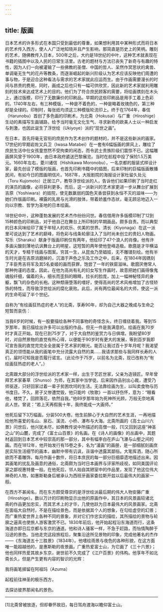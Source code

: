 ```yaml
---
---
---
```

title: 版画
---




日本艺术的许多形式在本国只受到最低的尊重，如果想利用其中某种形式而将日本的艺术传入西方，使人人广泛地知晓并且产生影响，那简直是历史上的笑柄。雕刻的艺术，随佛教传入日本，500年之后，大约是18世纪的中叶，这种艺术就表现在书籍的插图中以及人民的日常生活里。古老的题材与方法已丧失了新奇与有趣的特性，因为人们一向被灌输了一些佛教的圣僧、中国的哲人、呆然作冥思状的禽兽、单调毫无生气的花卉等教条，而逐渐崛起的新兴阶级认为艺术应该反映他们周遭的事与物，于是迎合这种看法与需求的艺术家就此应运而生。由于作画需要漫长的时间与昂贵的费用，同时，画成之后也只有一幅可供欣赏，因此新的艺术家就利用雕刻的技术来达成艺术上的目的。他们为了符合庶民顾客的需要，将绘画镌刻在木头上，通过版模，印行了无数廉价的印刷品。早期的这些印刷品是用手工着上色彩的。1740年左右，有三种模版，一种是不着色的，一种是略着玫瑰色的，第三种却是全绿的。印制时，每张纸均须这三种模版轮流印上。终于在1764年，春信（Harunobu）首创了多色画的印刷术，为北斋（Hokusai）与广重（Hiroshige）生动的素描写生画铺路，给予当时毫无文化生气、寻求新奇的欧美人士以一种启发与刺激，也因此诞生了浮世绘（Ukiyoye）派的“现世之画”。

在日本，首先将毫无官衔的庶民作为艺术创作的题材的，并不是这些新派的画家。17世纪的早期岩佐又兵卫（Iwasa Matabei）在一套有6幅版画的屏风上，雕绘了庶民生活中仕女孩童悠然不受拘束的闲态，而令武士贵族阶级们震惊不已。这幅雕画屏风曾于1900年，由日本政府遴送巴黎展览。当时在航程中投了保险1.5万美元。1660年左右，菱川诸信（Hishikawa Moronobu），一名京都的服装式样设计家，最先创设了模版的版画，也首先印刷书籍中的插图，后来印制的巨幅版画散播民间，有如今日的图画明信片。1687年，大阪剧院的海报设计家杜留久处元（Toru Kujomoto）迁居江户，教导浮世绘派的人，告诉他们如果印刷了当时走红的演员的画像，必将获利更多。而后，这一派新兴的艺术家更进一步从舞台扩展到吉原（Yoshiwara）的妓院，使无数羸弱的国色天香尝获到永恒不灭的滋味——为她们作版画印刷。裸露的乳房与光滑的肢体，带着娇羞作态状，毫无顾忌地迈入一向以宗教、哲学为圣地的日本绘画。

18世纪中叶，这种蓬勃发展的艺术杰作纷纷问世。春信借用许多版模印制了12到15种颜色的印刷品，对于他自己在舞台上所印制的早期画品，颇多自责。而以典型的日本风味绘印了属于年轻人的欢乐、优美的世界。清长（Kiyonaga）在这一派里可说达到了艺术的巅峰，将色彩与线条轮廓注入了当时尚未创立的贵妇人物画。写乐（Sharaku）献身于版画印刷仅有两年，他绘印了47个浪人的肖像。他有许多画尖酸刻薄地讥讽舞台上的明星，这短暂的两年使他登峰造极。歌麿是才华横溢的天才，专精于线画与图案。穷其一生，从昆虫乃至娼妓，无不雕镂刻绘。他有半生时光是在吉原消磨掉的，沉湎于声色之乐及工作之中，后来，在1804年因镌刻了丰臣秀吉将军及其5名妾姬的画而获罪，饱尝了一年的铁窗滋味。歌麿厌倦常人那种拘谨的态度，因此，在他为高尚有礼的妇女写生作画时，故意把她们画得像鬼魂般纤细，偏着的头，细长而歪斜的眼睛，拉长的脸庞，加上一幅神秘怪异的身躯，飘飞的杂色的长袍。这种颓唐堕落的嗜好，使得高尚的艺术风格增加了古怪矫饰的特性，而导致浮世绘派的腐化衰败。此后，尚有两位最闻名的大师，使这一派的生命苟延了半个世纪。

自称为“有绘画狂热症的老人”的北斋，享寿90年，却为自己大器之晚成与生命之短暂而哀伤：

当我6岁的时候，有一股要描绘各种不同事物的奇怪念头，终日缠绕着我。等到15岁那年，我已描绘出许多可以出版的作品，但无一件是我满意的。绘画在我70岁时才真正开始。现在已到75岁了，对于大自然的鉴赏力与日俱增。我盼望80岁时，对自然景物的直觉有所心得，以便能于90岁时有更大的发展，等到百岁我即可宣告我的直觉完完全全是属于艺术家的眼光。能否让我过百十岁年月呢？我渴望真正的领悟能从我的画笔中充分流露大自然的美……我请求那些与我同样长寿的人们，届时可知我是否履行诺言。（此论作于75岁，以前名为北斋，现已改称为“有绘画狂热症的老人”。）



北斋跟大部分的浮世绘派的艺术家一样，出生于艺匠世家，父亲为造镜匠。早年曾拜艺术家春草（Shunso）为师，在其家中当学徒。后来因作品别出心裁，遭受乃师驱逐，只好回家过着一辈子贫困坎坷的生活。无法靠绘画为生，以叫卖食物与历书度日。不久，房子又惨遭焚毁，他只能吟《牧歌》一首以抒伤怀，意为：“眼看他，楼焚了，回顾落花，依然自我。”他89岁那年始为死神所光顾，万般无奈地离此人世。曾说：“若上天再假我十年，我终能成一大画师。”

他死后留下3万幅画，分装500大卷。他生前醉心于大自然的艺术生涯，一再地描绘他所喜爱的名山、泉石、溪流、小桥、瀑布与大海。北斋所画的《高士山川六景》问世后，他兴犹未尽，如佛教传说中所描述的高僧一般，[1]又回到这座“神圣之山”的山麓，完成了《富士山百景》的名画。在《诗人的画像》的丛画中，其题材返回到日本艺术中较崇高的那一部分，其中有幅李白在庐山飞瀑与山壑之间的画。而在1812年，他开始发行有15卷之多，名为“漫画”的画册，是一部细腻刻画庶民实际生活细节的画本，幽默中带有讥讽，诙谐中透露其鄙俗。大笔挥洒，随心所欲而不着雕饰，每月作画十数件，将日本庶民的每一部分巨细靡遗地描述出来。因其画笔的扰乱及画意的通俗，北斋颇为当时日本画界与评家所歧视，如同美国评论家之鄙视惠特曼一般。在他死后，邻人始自其陋室中的作品里，发现了他这位伟大神奇的人物，如惠斯勒身后被承认为西班牙画家委拉斯开兹以后最伟大的画家一般。

在西方不甚闻名，而在东方颇受尊崇的是浮世绘派最后期的伟大人物安藤广重（Hiroshige）。数以万计的印刷物显示出他的原画作中，其日本的风景画较诸北斋的作品更加忠实，而其艺术上的才华，几使他跃为日本最伟大的风景画家。北斋在面临大自然时，不是在描绘景色，而是依据其个人的想象，在勾绘虚空的幻景；而广重热爱世界上各种不同的景象，并对它们作忠实的描绘，其所描绘的景物与轮廓之逼真也使旅人游客激赏不已。1830年前后，他开始起程沿东海道而行，这条海道亦即日后京都与东京的通道。他和诗人骚客一样，不急于赶路，而怡情陶醉于沿途的景色。当他走完这段旅程后，聚集沿途所见景物的印象，完成他著名的杰作——《东海道五十三胜景》（1834年）。他嗜绘雨景与夜色的各种形貌，在这方面唯一能超越他的，是惠斯勒的夜景画。广重热爱富士山，为它画了《三十六景》；他也同样热爱其故乡东京，谢世前不久完成了《江户百景》的伟构。他享年不如北斋长久，但是产生更有内容的智识的光辉：

我将画笔掷留在阿祖玛（Azuma）

起程前往神圣的极乐西方，

去探访彼界那闻名的景色。





* * *



[1]北斋曾被放逐，但却眷怀故旧，每日驾舟渡海以瞻仰富士山。